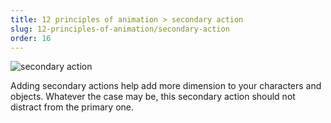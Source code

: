 ```yaml
---
title: 12 principles of animation > secondary action
slug: 12-principles-of-animation/secondary-action
order: 16
---
```


<SlideTemplate title="secondary action">

![secondary action](/gif/secondaryAction.gif)

Adding secondary actions help add more dimension to your characters and
objects. Whatever the case may be, this secondary action should not distract
from the primary one.

</SlideTemplate>
